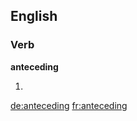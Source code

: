 
==English==

===Verb===
'''anteceding'''

# {{present participle of|[[antecede]]}}

[[de:anteceding]]
[[fr:anteceding]]